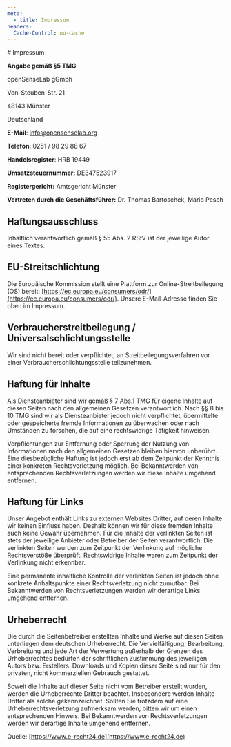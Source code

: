 ```yaml
---
meta:
  - title: Impressum
headers:
  Cache-Control: no-cache
---
```

<article className="prose lg:prose">
# Impressum

**Angabe gemäß §5 TMG**

openSenseLab gGmbh

Von-Steuben-Str. 21

48143 Münster

Deutschland

**E-Mail**: [info@opensenselab.org](mailto:info@opensenselab.org)

**Telefon**: 0251 / 98 29 88 67

**Handelsregister**: HRB 19449

**Umsatzsteuernummer:** DE347523917

**Registergericht:** Amtsgericht Münster

**Vertreten durch die Geschäftsführer:** Dr. Thomas Bartoschek, Mario Pesch


# Haftungsausschluss

Inhaltlich verantwortlich gemäß § 55 Abs. 2 RStV ist der jeweilige Autor eines Textes.


# EU-Streitschlichtung

Die Europäische Kommission stellt eine Plattform zur Online-Streitbeilegung (OS) bereit: [https://ec.europa.eu/consumers/odr/](https://ec.europa.eu/consumers/odr/). Unsere E-Mail-Adresse finden Sie oben im Impressum.


# Verbraucherstreitbeilegung / Universalschlichtungsstelle

Wir sind nicht bereit oder verpflichtet, an Streitbeilegungsverfahren vor einer Verbraucherschlichtungsstelle teilzunehmen.


# Haftung für Inhalte

Als Diensteanbieter sind wir gemäß § 7 Abs.1 TMG für eigene Inhalte auf diesen Seiten nach den allgemeinen Gesetzen verantwortlich. Nach §§ 8 bis 10 TMG sind wir als Diensteanbieter jedoch nicht verpflichtet, übermittelte oder gespeicherte fremde Informationen zu überwachen oder nach Umständen zu forschen, die auf eine rechtswidrige Tätigkeit hinweisen.

Verpflichtungen zur Entfernung oder Sperrung der Nutzung von Informationen nach den allgemeinen Gesetzen bleiben hiervon unberührt. Eine diesbezügliche Haftung ist jedoch erst ab dem Zeitpunkt der Kenntnis einer konkreten Rechtsverletzung möglich. Bei Bekanntwerden von entsprechenden Rechtsverletzungen werden wir diese Inhalte umgehend entfernen.


# Haftung für Links

Unser Angebot enthält Links zu externen Websites Dritter, auf deren Inhalte wir keinen Einfluss haben. Deshalb können wir für diese fremden Inhalte auch keine Gewähr übernehmen. Für die Inhalte der verlinkten Seiten ist stets der jeweilige Anbieter oder Betreiber der Seiten verantwortlich. Die verlinkten Seiten wurden zum Zeitpunkt der Verlinkung auf mögliche Rechtsverstöße überprüft. Rechtswidrige Inhalte waren zum Zeitpunkt der Verlinkung nicht erkennbar.

Eine permanente inhaltliche Kontrolle der verlinkten Seiten ist jedoch ohne konkrete Anhaltspunkte einer Rechtsverletzung nicht zumutbar. Bei Bekanntwerden von Rechtsverletzungen werden wir derartige Links umgehend entfernen.


# Urheberrecht

Die durch die Seitenbetreiber erstellten Inhalte und Werke auf diesen Seiten unterliegen dem deutschen Urheberrecht. Die Vervielfältigung, Bearbeitung, Verbreitung und jede Art der Verwertung außerhalb der Grenzen des Urheberrechtes bedürfen der schriftlichen Zustimmung des jeweiligen Autors bzw. Erstellers. Downloads und Kopien dieser Seite sind nur für den privaten, nicht kommerziellen Gebrauch gestattet.

Soweit die Inhalte auf dieser Seite nicht vom Betreiber erstellt wurden, werden die Urheberrechte Dritter beachtet. Insbesondere werden Inhalte Dritter als solche gekennzeichnet. Sollten Sie trotzdem auf eine Urheberrechtsverletzung aufmerksam werden, bitten wir um einen entsprechenden Hinweis. Bei Bekanntwerden von Rechtsverletzungen werden wir derartige Inhalte umgehend entfernen.

Quelle: [https://www.e-recht24.de](https://www.e-recht24.de)
</div>
